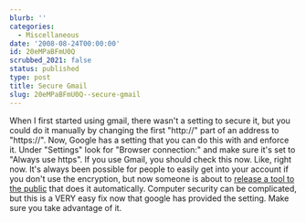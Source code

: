 ```yaml
---
blurb: ''
categories:
  - Miscellaneous
date: '2008-08-24T00:00:00'
id: 20eMPaBFmU0Q
scrubbed_2021: false
status: published
type: post
title: Secure Gmail
slug: 20eMPaBFmU0Q--secure-gmail
---
```


When I first started using gmail, there wasn't a setting to secure
it, but you could do it manually by changing the first "http://"
part of an address to "https://". Now, Google has a setting that
you can do this with and enforce it. Under "Settings" look for
"Browser connection:" and make sure it's set to "Always use https".
If you use Gmail, you should check this now. Like, right now. It's
always been possible for people to easily get into your account if
you don't use the encryption, but now someone is about to
[release a tool to the public](http://www.webmonkey.com/blog/Why_You_Should_Turn_Gmail_s_SSL_Feature_On_Now)
that does it automatically. Computer security can be complicated,
but this is a VERY easy fix now that google has provided the
setting. Make sure you take advantage of it.
